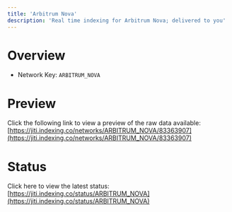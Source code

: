 ```yaml
---
title: 'Arbitrum Nova'
description: 'Real time indexing for Arbitrum Nova; delivered to you'
---
```


# Overview
- Network Key: `ARBITRUM_NOVA`

# Preview
Click the following link to view a preview of the raw data available: [https://jiti.indexing.co/networks/ARBITRUM_NOVA/83363907](https://jiti.indexing.co/networks/ARBITRUM_NOVA/83363907)

# Status
Click here to view the latest status: [https://jiti.indexing.co/status/ARBITRUM_NOVA](https://jiti.indexing.co/status/ARBITRUM_NOVA)
